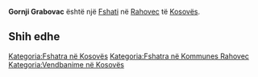 {{Fshat në Kosovës
 | Emri                = Gornji Grabovac
 | EmriAlt                = Gorni Grabovac,Gornji Grabovac,Graboc i Eperm,Graboc i Epërm,Grabovci i Eperm,Grabovci i Epërm,Горњи Грабовац
 | Emri (Rasa dhanore) = 
 | Figura              = 
 | Shteti              = Kosovës
 | Komuna              = Rahovec
 | Kodi postar         = 
 | Sipërfaqja          = 

 | Popullsia           = 

 | Regj. i popullsisë  = 
 | Dend. e popullsisë  = 
 | Faqja zyrtare       = 
 <!--- Koordinatat ----> 
 | Gjerësia            = 42.66056
 | Gjatësia            = 20.985
 | Lartësia            = 
}}
'''Gornji Grabovac''' është një [[Fshati]] në [[Rahovec]] të [[Kosovës]].

<!-- == Gjeografia == -->
<!-- == Historia == -->
<!-- == Demografia == -->
== Shih edhe ==
{{Komuna Rahovec}}
{{Kosovo-Administrata-Cung}}

[[Kategoria:Fshatra në Kosovës]]
[[Kategoria:Fshatra në Kommunes Rahovec]]
[[Kategoria:Vendbanime në Kosovës]]